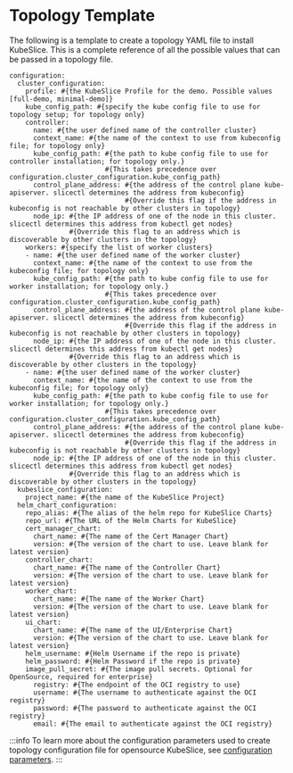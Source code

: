 
# Topology Template

The following is a template to create a topology YAML file to install KubeSlice. This is a complete reference of 
all the possible values that can be passed in a topology file.

```
configuration: 
  cluster_configuration:
    profile: #{the KubeSlice Profile for the demo. Possible values [full-demo, minimal-demo]}
    kube_config_path: #{specify the kube config file to use for topology setup; for topology only}
    controller:
      name: #{the user defined name of the controller cluster}
      context_name: #{the name of the context to use from kubeconfig file; for topology only}
      kube_config_path: #{the path to kube config file to use for controller installation; for topology only.}
                        #{This takes precedence over configuration.cluster_configuration.kube_config_path}
      control_plane_address: #{the address of the control plane kube-apiserver. slicectl determines the address from kubeconfig}
                             #{Override this flag if the address in kubeconfig is not reachable by other clusters in topology}
      node_ip: #{the IP address of one of the node in this cluster. slicectl determines this address from kubectl get nodes}
               #{Override this flag to an address which is discoverable by other clusters in the topology}
    workers: #{specify the list of worker clusters}
    - name: #{the user defined name of the worker cluster}
      context_name: #{the name of the context to use from the kubeconfig file; for topology only}
      kube_config_path: #{the path to kube config file to use for worker installation; for topology only.}
                        #{This takes precedence over configuration.cluster_configuration.kube_config_path}
      control_plane_address: #{the address of the control plane kube-apiserver. slicectl determines the address from kubeconfig}
                             #{Override this flag if the address in kubeconfig is not reachable by other clusters in topology}
      node_ip: #{the IP address of one of the node in this cluster. slicectl determines this address from kubectl get nodes}
               #{Override this flag to an address which is discoverable by other clusters in the topology}
    - name: #{the user defined name of the worker cluster}
      context_name: #{the name of the context to use from the kubeconfig file; for topology only}
      kube_config_path: #{the path to kube config file to use for worker installation; for topology only.}
                        #{This takes precedence over configuration.cluster_configuration.kube_config_path}
      control_plane_address: #{the address of the control plane kube-apiserver. slicectl determines the address from kubeconfig}
                             #{Override this flag if the address in kubeconfig is not reachable by other clusters in topology}
      node_ip: #{the IP address of one of the node in this cluster. slicectl determines this address from kubectl get nodes}
               #{Override this flag to an address which is discoverable by other clusters in the topology}
  kubeslice_configuration:
    project_name: #{the name of the KubeSlice Project}
  helm_chart_configuration:
    repo_alias: #{The alias of the helm repo for KubeSlice Charts}
    repo_url: #{The URL of the Helm Charts for KubeSlice}
    cert_manager_chart:
      chart_name: #{The name of the Cert Manager Chart}
      version: #{The version of the chart to use. Leave blank for latest version}
    controller_chart:
      chart_name: #{The name of the Controller Chart}
      version: #{The version of the chart to use. Leave blank for latest version}
    worker_chart:
      chart_name: #{The name of the Worker Chart}
      version: #{The version of the chart to use. Leave blank for latest version}
    ui_chart:
      chart_name: #{The name of the UI/Enterprise Chart}
      version: #{The version of the chart to use. Leave blank for latest version}
    helm_username: #{Helm Username if the repo is private}
    helm_password: #{Helm Password if the repo is private}
    image_pull_secret: #{The image pull secrets. Optional for OpenSource, required for enterprise}
      registry: #{The endpoint of the OCI registry to use}
      username: #{The username to authenticate against the OCI registry}
      password: #{The password to authenticate against the OCI registry}
      email: #{The email to authenticate against the OCI registry}
```
:::info
To learn more about the configuration parameters used to create topology configuration file for opensource KubeSlice, 
see [configuration parameters](/versioned_docs/version-0.x.0/kubeslice-cli/reference/configuration-parameters.mdx).
:::